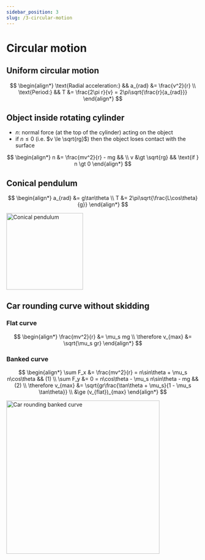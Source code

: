 ```yaml
---
sidebar_position: 3
slug: /3-circular-motion
---
```



# Circular motion

## Uniform circular motion

$$
\begin{align*}
\text{Radial acceleration:} && a_{rad} &= \frac{v^2}{r} \\
\text{Period:} && T &= \frac{2\pi r}{v} = 2\pi\sqrt{\frac{r}{a_{rad}}}
\end{align*}
$$

## Object inside rotating cylinder

- $n$: normal force (at the top of the cylinder) acting on the object
- if $n \le 0$ (i.e. $v \le \sqrt{rg}$) then the object loses contact with the surface

$$
\begin{align*}
n &= \frac{mv^2}{r} - mg && \\
v &\gt \sqrt{rg} && \text{if } n \gt 0
\end{align*}
$$

<Row>
<Column size="7">

## Conical pendulum

$$
\begin{align*}
a_{rad} &= g\tan\theta \\
T &= 2\pi\sqrt{\frac{L\cos\theta}{g}}
\end{align*}
$$

</Column>
<Column size="5">

<img src="/img/figures/conical-pendulum.png" alt="Conical pendulum" width="200" />

</Column>
</Row>

## Car rounding curve without skidding

### Flat curve

$$
\begin{align*}
\frac{mv^2}{r} &= \mu_s mg \\
\therefore v_{max} &= \sqrt{\mu_s gr}
\end{align*}
$$

### Banked curve

<Row>
<Column size="7">

$$
\begin{align*}
\sum F_x &= \frac{mv^2}{r} = n\sin\theta + \mu_s n\cos\theta && (1) \\
\sum F_y &= 0 = n\cos\theta - \mu_s n\sin\theta - mg && (2) \\
\therefore v_{max} &= \sqrt{gr\frac{\tan\theta + \mu_s}{1 - \mu_s \tan\theta}} \\
&\ge (v_{flat})_{max}
\end{align*}
$$

</Column>
<Column size="5">

<img src="/img/figures/car-rounding-banked-curve.png" alt="Car rounding banked curve" width="400" />

</Column>
</Row>
